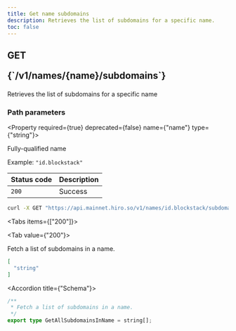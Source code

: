 ```yaml
---
title: Get name subdomains
description: Retrieves the list of subdomains for a specific name.
toc: false
---
```




<Root>

<API>

<div className='flex-1'>

<h2 className="not-prose mb-2 inline-flex items-center gap-3 font-mono">
  <div className="rounded-lg border px-1 py-0.5 text-xs font-medium border-green-400/50 bg-green-400/20 text-green-600 dark:text-green-400">
    GET
  </div>
  <p className="text-xs break-words overflow-hidden w-[95%]">{`/v1/names/{name}/subdomains`}</p>
</h2>

Retrieves the list of subdomains for a specific name

### Path parameters

<Property required={true} deprecated={false} name={"name"} type={"string"}>

Fully-qualified name

<span>Example:  `"id.blockstack"`</span>

</Property>

| Status code | Description |
| :----------- | :----------- |
| `200` | Success |

</div>

<APIExample>

```bash title="Terminal"
curl -X GET "https://api.mainnet.hiro.so/v1/names/id.blockstack/subdomains"
```

<Tabs items={["200"]}>

<Tab value={"200"}>

Fetch a list of subdomains in a name.

```json title="Example response"
[
  "string"
]
```

<Accordions>

<Accordion title={"Schema"}>

```ts
/**
 * Fetch a list of subdomains in a name.
 */
export type GetAllSubdomainsInName = string[];

```

</Accordion>

</Accordions>

</Tab>

</Tabs>

</APIExample>

</API>

</Root>
